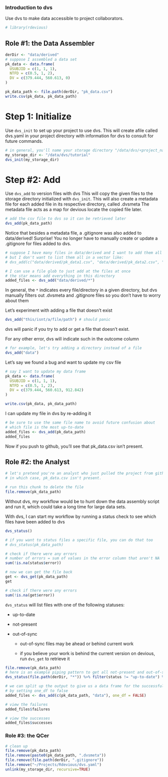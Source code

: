 ### Introduction to dvs
Use dvs to make data accessible to project collaborators.

```r
# library(rdevious)
```

## Role #1: the Data Assembler

```r
derDir <- "data/derived"
# suppose I assembled a data set
pk_data <- data.frame(
  USUBJID = c(1, 1, 1),
  NTFD = c(0.5, 1, 2),
  DV = c(379.444, 560.613, 0)
)

pk_data_path <- file.path(derDir, "pk_data.csv")
write.csv(pk_data, pk_data_path)
```


# Step 1: Initialize
Use `dvs_init` to set up your project to use dvs.
This will create afile called dvs.yaml in your project directory with information for dvs to consult for future commands.
```r
# in general, you'll name your storage directory "/data/dvs/<project_name>"
my_storage_dir <- "/data/dvs/tutorial"
dvs_init(my_storage_dir)
```

# Step #2: Add
Use `dvs_add` to version files with dvs
This will copy the given files to the storage directory initialized with `dvs_init`.
This will also create a metadata file for each added file in its respective directory, called <file_name>.dvsmeta
The metadata file acts as a map for devious locate the copied file later.
```r
# add the csv file to dvs so it can be retrieved later
dvs_add(pk_data_path)
```
Notice that besides a metadata file, a .gitignore was also added to data/derived!
Surprise! You no longer have to manually create or update a .gitignore for files added to dvs.

```r
# suppose I have many files in data/derived and I want to add them all to devious, 
# but I don't want to list them all in a vector like: 
# dvs_add(c("data/derived/pk_data1.csv", "data/derived/pk_data2.csv", "data/derived/pk_data3.csv", ...))

# I can use a file glob to just add at the files at once
# the star means add everything in this directory
added_files <- dvs_add("data/derived/*") 
```
In general, the `*` indicates every file/directory in a given directory,
but dvs manually filters out .dvsmeta and .gitignore files so you don't have to worry about them

Let's experiment with adding a file that doesn't exist
```r
dvs_add("this/isnt/a/file/path") # should panic
```
dvs will panic if you try to add or get a file that doesn't exist.

For any other error, dvs will indicate such in the outcome column
```r
# for example, let's try adding a directory instead of a file
dvs_add("data")
```
Let's say we found a bug and want to update my csv file
```r
# say I want to update my data frame
pk_data <- data.frame(
  USUBJID = c(1, 1, 1),
  NTFD = c(0.5, 1, 2),
  DV = c(379.444, 560.613, 912.842)
)

write.csv(pk_data, pk_data_path)
```

I can update my file in dvs by re-adding it
```r
# be sure to use the same file name to avoid future confusion about 
# which file is the most up-to-date
added_files <- dvs_add(pk_data_path) 
added_files
```

Now if you push to github, you'll see that pk_data.csv isn't present.

## Role #2: the Analyst

```r
# let's pretend you're an analyst who just pulled the project from github, 
# in which case, pk_data.csv isn't present. 

# run this chunk to delete the file 
file.remove(pk_data_path)
```
Without dvs, my workflow would be to hunt down the data assembly script and run it, which could take a long time for large data sets.

With dvs, I can start my workflow by running a status check to see which files
have been added to dvs
```r
dvs_status()

# if you want to status files a specific file, you can do that too
# dvs_status(pk_data_path)
```

```r
# check if there were any errors
# number of errors = sum of values in the error column that aren't NA
sum(!is.na(status$error))
```

```r
# now we can get the file back
get <- dvs_get(pk_data_path)
get
```

```r
# check if there were any errors
sum(!is.na(get$error))
```

`dvs_status` will list files with one of the following statuses:

-   up-to-date

-   not-present

-   out-of-sync

    -   out-of-sync files may be ahead or behind current work

    -   if you believe your work is behind the current version on devious, run `dvs_get` to retrieve it

```r
file.remove(pk_data_path)
# here is an example piping pattern to get all not-present and out-of-sync files from data/derived
dvs_status(file.path(derDir, "*")) %>% filter(status != "up-to-date") %>% pull(relative_path) %>% dvs_get()
```

```r
# we can split up the output to give us a data frame for the successful files and error files
# by setting one_df to false
added_files <- dvs_add(c(pk_data_path, "data"), one_df = FALSE)
```

```r
# view the failures
added_files$failures
```

```r
# view the successes
added_files$successes
```

### Role #3: the QCer
```r
# clean up
file.remove(pk_data_path)
file.remove(paste0(pk_data_path, ".dvsmeta"))
file.remove(file.path(derDir, ".gitignore"))
file.remove("~/Projects/Rdevious/dvs.yaml")
unlink(my_storage_dir, recursive=TRUE)
```
